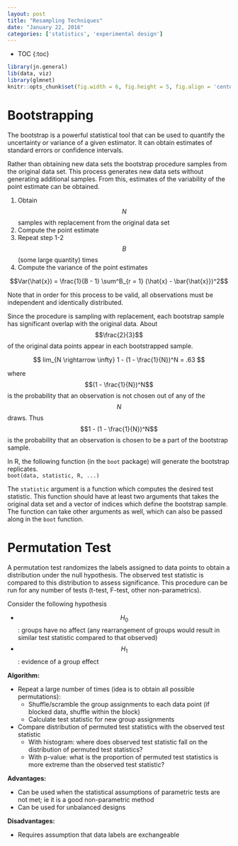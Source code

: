 ```yaml
---
layout: post
title: "Resampling Techniques"
date: "January 22, 2016"
categories: ['statistics', 'experimental design']
---
```


* TOC
{:toc}

```r
library(jn.general)
lib(data, viz)
library(glmnet)
knitr::opts_chunk$set(fig.width = 6, fig.height = 5, fig.align = 'center')
```

# Bootstrapping
The bootstrap is a powerful statistical tool that can be used to quantify the uncertainty or variance of a given estimator. It can obtain estimates of standard errors or confidence intervals.

Rather than obtaining new data sets the bootstrap procedure samples from the original data set. This process generates new data sets without generating additional samples. From this, estimates of the variability of the point estimate can be obtained.

1. Obtain $$N$$ samples with replacement from the original data set
2. Compute the point estimate
3. Repeat step 1-2 $$B$$ (some large quantity) times
4. Compute the variance of the point estimates 

$$Var(\hat{x}) = \frac{1}{B - 1} \sum^B_{r = 1} (\hat{x} - \bar{\hat{x}})^2$$

Note that in order for this process to be valid, all observations must be independent and identically distributed. 

Since the procedure is sampling with replacement, each bootstrap sample has significant overlap with the original data. About $$\frac{2}{3}$$ of the original data points appear in each bootstrapped sample. 

$$ lim_{N \rightarrow \infty} 1 - (1 - \frac{1}{N})^N = .63 $$

where $$(1 - \frac{1}{N})^N$$ is the probability that an observation is not chosen out of any of the $$N$$ draws. Thus $$1 - (1 - \frac{1}{N})^N$$ is the probability that an observation is chosen to be a part of the bootstrap sample. 

In R, the following function (in the `boot` package) will generate the bootstrap replicates. <br>
`boot(data, statistic, R, ...)`

The `statistic` argument is a function which computes the desired test statistic. This function should have at least two arguments that takes the original data set and a vector of indices which define the bootstrap sample. The function can take other arguments as well, which can also be passed along in the `boot` function. 

# Permutation Test
A permutation test randomizes the labels assigned to data points to obtain a distribution under the null hypothesis. The observed test statistic is compared to this distribution to assess significance. This procedure can be run for any number of tests (t-test, F-test, other non-parametrics). 

Consider the following hypothesis

* $$H_0$$: groups have no affect (any rearrangement of groups would result in similar test statistic compared to that observed)
* $$H_1$$: evidence of a group effect 

**Algorithm:**

* Repeat a large number of times (idea is to obtain all possible permutations):
  * Shuffle/scramble the group assignments to each data point (if blocked data, shuffle within the block)
  * Calculate test statistic for new group assignments
* Compare distribution of permuted test statistics with the observed test statistic
  * With histogram: where does observed test statistic fall on the distribution of permuted test statistics?
  * With p-value: what is the proportion of permuted test statistics is more extreme than the observed test statistic?

**Advantages:**

* Can be used when the statistical assumptions of parametric tests are not met; ie it is a good non-parametric method
* Can be used for unbalanced designs

**Disadvantages:**

* Requires assumption that data labels are exchangeable
